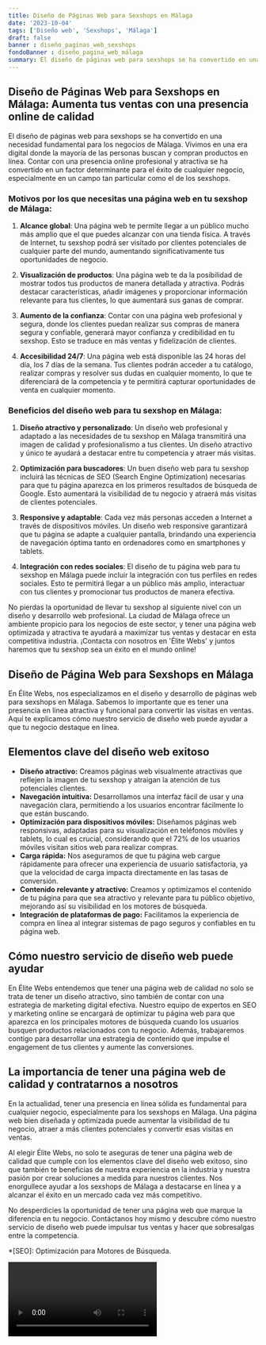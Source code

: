 ```yaml
---
title: Diseño de Páginas Web para Sexshops en Málaga
date: '2023-10-04'
tags: ['Diseño web', 'Sexshops', 'Málaga']
draft: false
banner : diseño_paginas_web_sexshops
fondoBanner : diseño_pagina_web_málaga
summary: El diseño de páginas web para sexshops se ha convertido en una necesidad fundamental para los negocios de Málaga. Vivimos en una era digital donde la mayoría de las personas buscan y compran productos en línea. Contar con una presencia online profesional y atractiva se ha convertido en un factor determinante para el éxito de cualquier negocio, especialmente en un campo tan particular como el de los sexshops.
---
```


## Diseño de Páginas Web para Sexshops en Málaga: Aumenta tus ventas con una presencia online de calidad

El diseño de páginas web para sexshops se ha convertido en una necesidad fundamental para los negocios de Málaga. Vivimos en una era digital donde la mayoría de las personas buscan y compran productos en línea. Contar con una presencia online profesional y atractiva se ha convertido en un factor determinante para el éxito de cualquier negocio, especialmente en un campo tan particular como el de los sexshops.

### Motivos por los que necesitas una página web en tu sexshop de Málaga:

1. **Alcance global**: Una página web te permite llegar a un público mucho más amplio que el que puedes alcanzar con una tienda física. A través de Internet, tu sexshop podrá ser visitado por clientes potenciales de cualquier parte del mundo, aumentando significativamente tus oportunidades de negocio.

2. **Visualización de productos**: Una página web te da la posibilidad de mostrar todos tus productos de manera detallada y atractiva. Podrás destacar características, añadir imágenes y proporcionar información relevante para tus clientes, lo que aumentará sus ganas de comprar.

3. **Aumento de la confianza**: Contar con una página web profesional y segura, donde los clientes puedan realizar sus compras de manera segura y confiable, generará mayor confianza y credibilidad en tu sexshop. Esto se traduce en más ventas y fidelización de clientes.

4. **Accesibilidad 24/7**: Una página web está disponible las 24 horas del día, los 7 días de la semana. Tus clientes podrán acceder a tu catálogo, realizar compras y resolver sus dudas en cualquier momento, lo que te diferenciará de la competencia y te permitirá capturar oportunidades de venta en cualquier momento.

### Beneficios del diseño web para tu sexshop en Málaga:

1. **Diseño atractivo y personalizado**: Un diseño web profesional y adaptado a las necesidades de tu sexshop en Málaga transmitirá una imagen de calidad y profesionalismo a tus clientes. Un diseño atractivo y único te ayudará a destacar entre tu competencia y atraer más visitas.

2. **Optimización para buscadores**: Un buen diseño web para tu sexshop incluirá las técnicas de SEO (Search Engine Optimization) necesarias para que tu página aparezca en los primeros resultados de búsqueda de Google. Esto aumentará la visibilidad de tu negocio y atraerá más visitas de clientes potenciales.

3. **Responsive y adaptable**: Cada vez más personas acceden a Internet a través de dispositivos móviles. Un diseño web responsive garantizará que tu página se adapte a cualquier pantalla, brindando una experiencia de navegación óptima tanto en ordenadores como en smartphones y tablets.

4. **Integración con redes sociales**: El diseño de tu página web para tu sexshop en Málaga puede incluir la integración con tus perfiles en redes sociales. Esto te permitirá llegar a un público más amplio, interactuar con tus clientes y promocionar tus productos de manera efectiva.

No pierdas la oportunidad de llevar tu sexshop al siguiente nivel con un diseño y desarrollo web profesional. La ciudad de Málaga ofrece un ambiente propicio para los negocios de este sector, y tener una página web optimizada y atractiva te ayudará a maximizar tus ventas y destacar en esta competitiva industria. ¡Contacta con nosotros en 'Élite Webs' y juntos haremos que tu sexshop sea un éxito en el mundo online!

<GifSeo />

<Cta />

## Diseño de Página Web para Sexshops en Málaga

En Élite Webs, nos especializamos en el diseño y desarrollo de páginas web para sexshops en Málaga. Sabemos lo importante que es tener una presencia en línea atractiva y funcional para convertir las visitas en ventas. Aquí te explicamos cómo nuestro servicio de diseño web puede ayudar a que tu negocio destaque en línea.

## Elementos clave del diseño web exitoso

- **Diseño atractivo:** Creamos páginas web visualmente atractivas que reflejen la imagen de tu sexshop y atraigan la atención de tus potenciales clientes.
- **Navegación intuitiva:** Desarrollamos una interfaz fácil de usar y una navegación clara, permitiendo a los usuarios encontrar fácilmente lo que están buscando.
- **Optimización para dispositivos móviles:** Diseñamos páginas web responsivas, adaptadas para su visualización en teléfonos móviles y tablets, lo cual es crucial, considerando que el 72% de los usuarios móviles visitan sitios web para realizar compras.
- **Carga rápida:** Nos aseguramos de que tu página web cargue rápidamente para ofrecer una experiencia de usuario satisfactoria, ya que la velocidad de carga impacta directamente en las tasas de conversión.
- **Contenido relevante y atractivo:** Creamos y optimizamos el contenido de tu página para que sea atractivo y relevante para tu público objetivo, mejorando así su visibilidad en los motores de búsqueda.
- **Integración de plataformas de pago:** Facilitamos la experiencia de compra en línea al integrar sistemas de pago seguros y confiables en tu página web.

## Cómo nuestro servicio de diseño web puede ayudar

En Élite Webs entendemos que tener una página web de calidad no solo se trata de tener un diseño atractivo, sino también de contar con una estrategia de marketing digital efectiva. Nuestro equipo de expertos en SEO y marketing online se encargará de optimizar tu página web para que aparezca en los principales motores de búsqueda cuando los usuarios busquen productos relacionados con tu negocio. Además, trabajaremos contigo para desarrollar una estrategia de contenido que impulse el engagement de tus clientes y aumente las conversiones.

## La importancia de tener una página web de calidad y contratarnos a nosotros

En la actualidad, tener una presencia en línea sólida es fundamental para cualquier negocio, especialmente para los sexshops en Málaga. Una página web bien diseñada y optimizada puede aumentar la visibilidad de tu negocio, atraer a más clientes potenciales y convertir esas visitas en ventas.

Al elegir Élite Webs, no solo te aseguras de tener una página web de calidad que cumple con los elementos clave del diseño web exitoso, sino que también te beneficias de nuestra experiencia en la industria y nuestra pasión por crear soluciones a medida para nuestros clientes. Nos enorgullece ayudar a los sexshops de Málaga a destacarse en línea y a alcanzar el éxito en un mercado cada vez más competitivo.

No desperdicies la oportunidad de tener una página web que marque la diferencia en tu negocio. Contáctanos hoy mismo y descubre cómo nuestro servicio de diseño web puede impulsar tus ventas y hacer que sobresalgas entre la competencia.

*[SEO]: Optimización para Motores de Búsqueda.

<Video />

<CtaBot job='Sexshops' city='Málaga'/>

<Gmaps query='Málaga+españa+maps' />